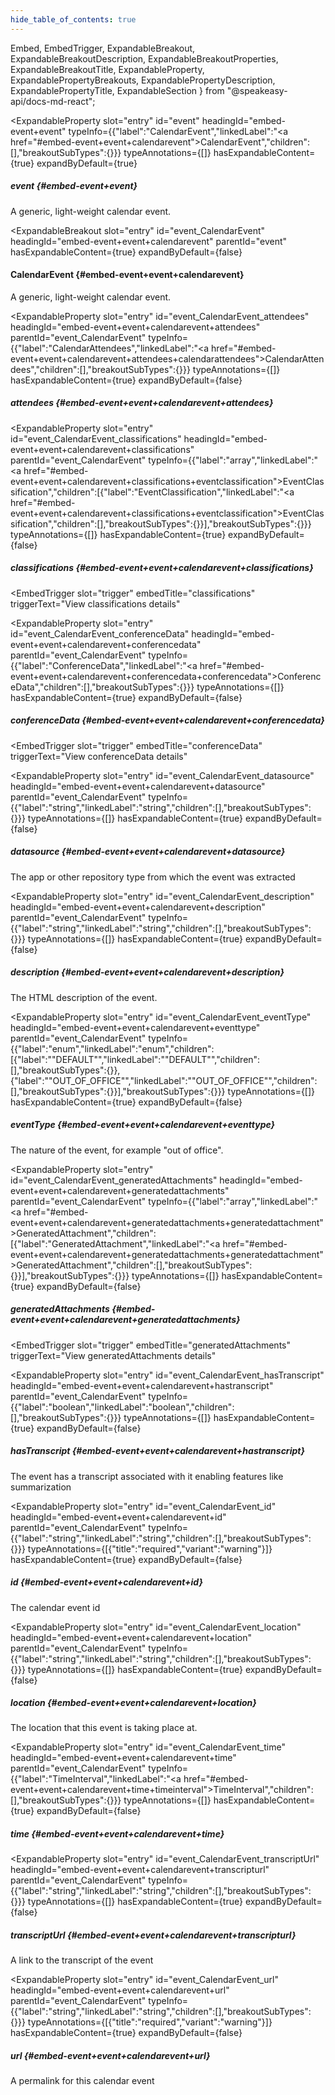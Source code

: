 ```yaml
---
hide_table_of_contents: true
---
```

  Embed,
  EmbedTrigger,
  ExpandableBreakout,
  ExpandableBreakoutDescription,
  ExpandableBreakoutProperties,
  ExpandableBreakoutTitle,
  ExpandableProperty,
  ExpandablePropertyBreakouts,
  ExpandablePropertyDescription,
  ExpandablePropertyTitle,
  ExpandableSection
} from "@speakeasy-api/docs-md-react";

<ExpandableSection>

<ExpandableProperty
  slot="entry"
  id="event"
  headingId="embed-event+event"
  typeInfo={{"label":"CalendarEvent","linkedLabel":"<a href=\"#embed-event+event+calendarevent\">CalendarEvent</a>","children":[],"breakoutSubTypes":{}}}
  typeAnnotations={[]}
  hasExpandableContent={true}
  expandByDefault={true}
>

<ExpandablePropertyTitle slot="title">

##### event \{#embed-event+event\}

</ExpandablePropertyTitle>

<ExpandablePropertyDescription slot="description">

A generic, light-weight calendar event.

</ExpandablePropertyDescription>

<ExpandablePropertyBreakouts slot="breakouts">

<ExpandableBreakout
  slot="entry"
  id="event_CalendarEvent"
  headingId="embed-event+event+calendarevent"
  parentId="event"
  hasExpandableContent={true}
  expandByDefault={false}
>

<ExpandableBreakoutTitle slot="title">

#### CalendarEvent \{#embed-event+event+calendarevent\}

</ExpandableBreakoutTitle>

<ExpandableBreakoutDescription slot="description">

A generic, light-weight calendar event.

</ExpandableBreakoutDescription>

<ExpandableBreakoutProperties slot="properties">

<ExpandableProperty
  slot="entry"
  id="event_CalendarEvent_attendees"
  headingId="embed-event+event+calendarevent+attendees"
  parentId="event_CalendarEvent"
  typeInfo={{"label":"CalendarAttendees","linkedLabel":"<a href=\"#embed-event+event+calendarevent+attendees+calendarattendees\">CalendarAttendees</a>","children":[],"breakoutSubTypes":{}}}
  typeAnnotations={[]}
  hasExpandableContent={true}
  expandByDefault={false}
>

<ExpandablePropertyTitle slot="title">

##### attendees \{#embed-event+event+calendarevent+attendees\}

</ExpandablePropertyTitle>

<Embed slot="embed">

<EmbedTrigger slot="trigger" embedTitle="attendees" triggerText="View attendees details">

<Embedattendees />

</EmbedTrigger>

</Embed>

</ExpandableProperty>

<ExpandableProperty
  slot="entry"
  id="event_CalendarEvent_classifications"
  headingId="embed-event+event+calendarevent+classifications"
  parentId="event_CalendarEvent"
  typeInfo={{"label":"array","linkedLabel":"<a href=\"#embed-event+event+calendarevent+classifications+eventclassification\">EventClassification</a>","children":[{"label":"EventClassification","linkedLabel":"<a href=\"#embed-event+event+calendarevent+classifications+eventclassification\">EventClassification</a>","children":[],"breakoutSubTypes":{}}],"breakoutSubTypes":{}}}
  typeAnnotations={[]}
  hasExpandableContent={true}
  expandByDefault={false}
>

<ExpandablePropertyTitle slot="title">

##### classifications \{#embed-event+event+calendarevent+classifications\}

</ExpandablePropertyTitle>

<Embed slot="embed">

<EmbedTrigger
  slot="trigger"
  embedTitle="classifications"
  triggerText="View classifications details"
>

<Embedclassifications />

</EmbedTrigger>

</Embed>

</ExpandableProperty>

<ExpandableProperty
  slot="entry"
  id="event_CalendarEvent_conferenceData"
  headingId="embed-event+event+calendarevent+conferencedata"
  parentId="event_CalendarEvent"
  typeInfo={{"label":"ConferenceData","linkedLabel":"<a href=\"#embed-event+event+calendarevent+conferencedata+conferencedata\">ConferenceData</a>","children":[],"breakoutSubTypes":{}}}
  typeAnnotations={[]}
  hasExpandableContent={true}
  expandByDefault={false}
>

<ExpandablePropertyTitle slot="title">

##### conferenceData \{#embed-event+event+calendarevent+conferencedata\}

</ExpandablePropertyTitle>

<Embed slot="embed">

<EmbedTrigger
  slot="trigger"
  embedTitle="conferenceData"
  triggerText="View conferenceData details"
>

<Embedconferencedata />

</EmbedTrigger>

</Embed>

</ExpandableProperty>

<ExpandableProperty
  slot="entry"
  id="event_CalendarEvent_datasource"
  headingId="embed-event+event+calendarevent+datasource"
  parentId="event_CalendarEvent"
  typeInfo={{"label":"string","linkedLabel":"string","children":[],"breakoutSubTypes":{}}}
  typeAnnotations={[]}
  hasExpandableContent={true}
  expandByDefault={false}
>

<ExpandablePropertyTitle slot="title">

##### datasource \{#embed-event+event+calendarevent+datasource\}

</ExpandablePropertyTitle>

<ExpandablePropertyDescription slot="description">

The app or other repository type from which the event was extracted

</ExpandablePropertyDescription>

</ExpandableProperty>

<ExpandableProperty
  slot="entry"
  id="event_CalendarEvent_description"
  headingId="embed-event+event+calendarevent+description"
  parentId="event_CalendarEvent"
  typeInfo={{"label":"string","linkedLabel":"string","children":[],"breakoutSubTypes":{}}}
  typeAnnotations={[]}
  hasExpandableContent={true}
  expandByDefault={false}
>

<ExpandablePropertyTitle slot="title">

##### description \{#embed-event+event+calendarevent+description\}

</ExpandablePropertyTitle>

<ExpandablePropertyDescription slot="description">

The HTML description of the event.

</ExpandablePropertyDescription>

</ExpandableProperty>

<ExpandableProperty
  slot="entry"
  id="event_CalendarEvent_eventType"
  headingId="embed-event+event+calendarevent+eventtype"
  parentId="event_CalendarEvent"
  typeInfo={{"label":"enum","linkedLabel":"enum","children":[{"label":"\"DEFAULT\"","linkedLabel":"\"DEFAULT\"","children":[],"breakoutSubTypes":{}},{"label":"\"OUT_OF_OFFICE\"","linkedLabel":"\"OUT_OF_OFFICE\"","children":[],"breakoutSubTypes":{}}],"breakoutSubTypes":{}}}
  typeAnnotations={[]}
  hasExpandableContent={true}
  expandByDefault={false}
>

<ExpandablePropertyTitle slot="title">

##### eventType \{#embed-event+event+calendarevent+eventtype\}

</ExpandablePropertyTitle>

<ExpandablePropertyDescription slot="description">

The nature of the event, for example "out of office".

</ExpandablePropertyDescription>

</ExpandableProperty>

<ExpandableProperty
  slot="entry"
  id="event_CalendarEvent_generatedAttachments"
  headingId="embed-event+event+calendarevent+generatedattachments"
  parentId="event_CalendarEvent"
  typeInfo={{"label":"array","linkedLabel":"<a href=\"#embed-event+event+calendarevent+generatedattachments+generatedattachment\">GeneratedAttachment</a>","children":[{"label":"GeneratedAttachment","linkedLabel":"<a href=\"#embed-event+event+calendarevent+generatedattachments+generatedattachment\">GeneratedAttachment</a>","children":[],"breakoutSubTypes":{}}],"breakoutSubTypes":{}}}
  typeAnnotations={[]}
  hasExpandableContent={true}
  expandByDefault={false}
>

<ExpandablePropertyTitle slot="title">

##### generatedAttachments \{#embed-event+event+calendarevent+generatedattachments\}

</ExpandablePropertyTitle>

<Embed slot="embed">

<EmbedTrigger
  slot="trigger"
  embedTitle="generatedAttachments"
  triggerText="View generatedAttachments details"
>

<Embedgeneratedattachments />

</EmbedTrigger>

</Embed>

</ExpandableProperty>

<ExpandableProperty
  slot="entry"
  id="event_CalendarEvent_hasTranscript"
  headingId="embed-event+event+calendarevent+hastranscript"
  parentId="event_CalendarEvent"
  typeInfo={{"label":"boolean","linkedLabel":"boolean","children":[],"breakoutSubTypes":{}}}
  typeAnnotations={[]}
  hasExpandableContent={true}
  expandByDefault={false}
>

<ExpandablePropertyTitle slot="title">

##### hasTranscript \{#embed-event+event+calendarevent+hastranscript\}

</ExpandablePropertyTitle>

<ExpandablePropertyDescription slot="description">

The event has a transcript associated with it enabling features like summarization

</ExpandablePropertyDescription>

</ExpandableProperty>

<ExpandableProperty
  slot="entry"
  id="event_CalendarEvent_id"
  headingId="embed-event+event+calendarevent+id"
  parentId="event_CalendarEvent"
  typeInfo={{"label":"string","linkedLabel":"string","children":[],"breakoutSubTypes":{}}}
  typeAnnotations={[{"title":"required","variant":"warning"}]}
  hasExpandableContent={true}
  expandByDefault={false}
>

<ExpandablePropertyTitle slot="title">

##### id \{#embed-event+event+calendarevent+id\}

</ExpandablePropertyTitle>

<ExpandablePropertyDescription slot="description">

The calendar event id

</ExpandablePropertyDescription>

</ExpandableProperty>

<ExpandableProperty
  slot="entry"
  id="event_CalendarEvent_location"
  headingId="embed-event+event+calendarevent+location"
  parentId="event_CalendarEvent"
  typeInfo={{"label":"string","linkedLabel":"string","children":[],"breakoutSubTypes":{}}}
  typeAnnotations={[]}
  hasExpandableContent={true}
  expandByDefault={false}
>

<ExpandablePropertyTitle slot="title">

##### location \{#embed-event+event+calendarevent+location\}

</ExpandablePropertyTitle>

<ExpandablePropertyDescription slot="description">

The location that this event is taking place at.

</ExpandablePropertyDescription>

</ExpandableProperty>

<ExpandableProperty
  slot="entry"
  id="event_CalendarEvent_time"
  headingId="embed-event+event+calendarevent+time"
  parentId="event_CalendarEvent"
  typeInfo={{"label":"TimeInterval","linkedLabel":"<a href=\"#embed-event+event+calendarevent+time+timeinterval\">TimeInterval</a>","children":[],"breakoutSubTypes":{}}}
  typeAnnotations={[]}
  hasExpandableContent={true}
  expandByDefault={false}
>

<ExpandablePropertyTitle slot="title">

##### time \{#embed-event+event+calendarevent+time\}

</ExpandablePropertyTitle>

<Embed slot="embed">

<EmbedTrigger slot="trigger" embedTitle="time" triggerText="View time details">

<Embedtime />

</EmbedTrigger>

</Embed>

</ExpandableProperty>

<ExpandableProperty
  slot="entry"
  id="event_CalendarEvent_transcriptUrl"
  headingId="embed-event+event+calendarevent+transcripturl"
  parentId="event_CalendarEvent"
  typeInfo={{"label":"string","linkedLabel":"string","children":[],"breakoutSubTypes":{}}}
  typeAnnotations={[]}
  hasExpandableContent={true}
  expandByDefault={false}
>

<ExpandablePropertyTitle slot="title">

##### transcriptUrl \{#embed-event+event+calendarevent+transcripturl\}

</ExpandablePropertyTitle>

<ExpandablePropertyDescription slot="description">

A link to the transcript of the event

</ExpandablePropertyDescription>

</ExpandableProperty>

<ExpandableProperty
  slot="entry"
  id="event_CalendarEvent_url"
  headingId="embed-event+event+calendarevent+url"
  parentId="event_CalendarEvent"
  typeInfo={{"label":"string","linkedLabel":"string","children":[],"breakoutSubTypes":{}}}
  typeAnnotations={[{"title":"required","variant":"warning"}]}
  hasExpandableContent={true}
  expandByDefault={false}
>

<ExpandablePropertyTitle slot="title">

##### url \{#embed-event+event+calendarevent+url\}

</ExpandablePropertyTitle>

<ExpandablePropertyDescription slot="description">

A permalink for this calendar event

</ExpandablePropertyDescription>

</ExpandableProperty>

</ExpandableBreakoutProperties>

</ExpandableBreakout>

</ExpandablePropertyBreakouts>

</ExpandableProperty>

</ExpandableSection>